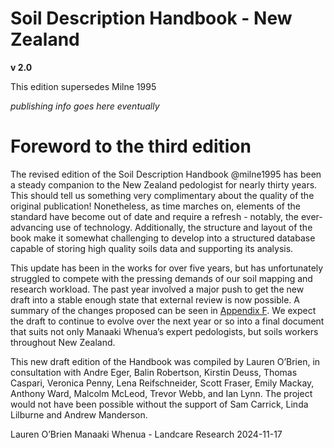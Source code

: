 # Soil Description Handbook - New Zealand {.unnumbered}

**v 2.0**

This edition supersedes Milne 1995

*publishing info goes here eventually*

# Foreword to the third edition

The revised edition of the Soil Description Handbook @milne1995 has been a steady companion to the New Zealand pedologist for nearly thirty years. This should tell us something very complimentary about the quality of the original publication! Nonetheless, as time marches on, elements of the standard have become out of date and require a refresh - notably, the ever-advancing use of technology. Additionally, the structure and layout of the book make it somewhat challenging to develop into a structured database capable of storing high quality soils data and supporting its analysis. 

This update has been in the works for over five years, but has unfortunately struggled to compete with the pressing demands of our soil mapping and research workload. The past year involved a major push to get the new draft into a stable enough state that external review is now possible. A summary of the changes proposed can be seen in [Appendix F](changelog.qmd). We expect the draft to continue to evolve over the next year or so into a final document that suits not only Manaaki Whenua's expert pedologists, but soils workers throughout New Zealand. 

This new draft edition of the Handbook was compiled by Lauren O'Brien, in consultation with Andre Eger, Balin Robertson, Kirstin Deuss, Thomas Caspari, Veronica Penny, Lena Reifschneider, Scott Fraser, Emily Mackay, Anthony Ward, Malcolm McLeod, Trevor Webb, and Ian Lynn. The project would not have been possible without the support of Sam Carrick, Linda Lilburne and Andrew Manderson.

Lauren O'Brien
Manaaki Whenua - Landcare Research
2024-11-17